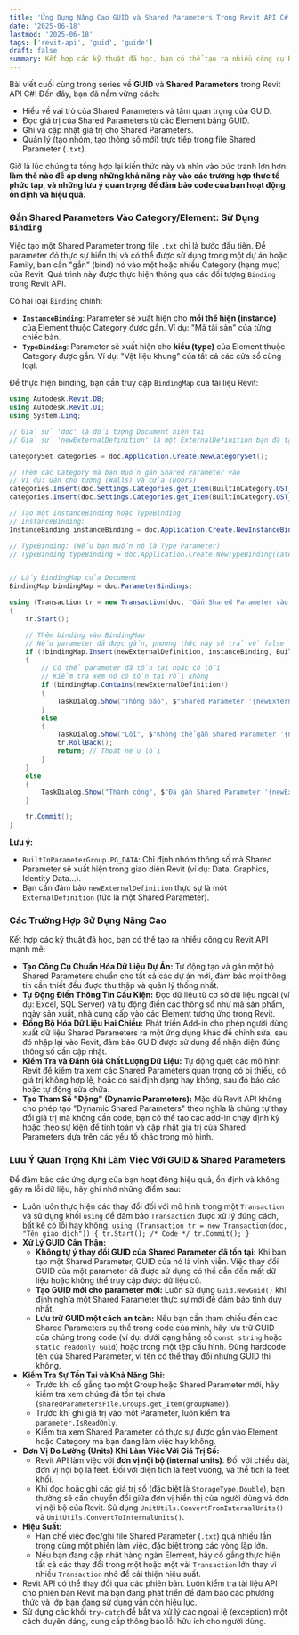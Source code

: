 ```yaml
---
title: 'Ứng Dụng Nâng Cao GUID và Shared Parameters Trong Revit API C#'
date: '2025-06-18'
lastmod: '2025-06-18'
tags: ['revit-api', 'guid', 'guide']
draft: false
summary: Kết hợp các kỹ thuật đã học, bạn có thể tạo ra nhiều công cụ Revit API mạnh mẽ.
---
```


Bài viết cuối cùng trong series về **GUID** và **Shared Parameters** trong Revit API C\#\! Đến đây, bạn đã nắm vững cách:

- Hiểu về vai trò của Shared Parameters và tầm quan trọng của GUID.
- Đọc giá trị của Shared Parameters từ các Element bằng GUID.
- Ghi và cập nhật giá trị cho Shared Parameters.
- Quản lý (tạo nhóm, tạo thông số mới) trực tiếp trong file Shared Parameter (`.txt`).

Giờ là lúc chúng ta tổng hợp lại kiến thức này và nhìn vào bức tranh lớn hơn: **làm thế nào để áp dụng những khả năng này vào các trường hợp thực tế phức tạp, và những lưu ý quan trọng để đảm bảo code của bạn hoạt động ổn định và hiệu quả.**

### Gắn Shared Parameters Vào Category/Element: Sử Dụng `Binding`

Việc tạo một Shared Parameter trong file `.txt` chỉ là bước đầu tiên. Để parameter đó thực sự hiển thị và có thể được sử dụng trong một dự án hoặc Family, bạn cần "gắn" (bind) nó vào một hoặc nhiều Category (hạng mục) của Revit. Quá trình này được thực hiện thông qua các đối tượng `Binding` trong Revit API.

Có hai loại `Binding` chính:

- **`InstanceBinding`**: Parameter sẽ xuất hiện cho **mỗi thể hiện (instance)** của Element thuộc Category được gắn. Ví dụ: "Mã tài sản" của từng chiếc bàn.
- **`TypeBinding`**: Parameter sẽ xuất hiện cho **kiểu (type)** của Element thuộc Category được gắn. Ví dụ: "Vật liệu khung" của tất cả các cửa sổ cùng loại.

Để thực hiện binding, bạn cần truy cập `BindingMap` của tài liệu Revit:

```csharp
using Autodesk.Revit.DB;
using Autodesk.Revit.UI;
using System.Linq;

// Giả sử 'doc' là đối tượng Document hiện tại
// Giả sử 'newExternalDefinition' là một ExternalDefinition bạn đã tạo hoặc tìm thấy

CategorySet categories = doc.Application.Create.NewCategorySet();

// Thêm các Category mà bạn muốn gán Shared Parameter vào
// Ví dụ: Gán cho tường (Walls) và cửa (Doors)
categories.Insert(doc.Settings.Categories.get_Item(BuiltInCategory.OST_Walls));
categories.Insert(doc.Settings.Categories.get_Item(BuiltInCategory.OST_Doors));

// Tạo một InstanceBinding hoặc TypeBinding
// InstanceBinding:
InstanceBinding instanceBinding = doc.Application.Create.NewInstanceBinding(categories);

// TypeBinding: (Nếu bạn muốn nó là Type Parameter)
// TypeBinding typeBinding = doc.Application.Create.NewTypeBinding(categories);


// Lấy BindingMap của Document
BindingMap bindingMap = doc.ParameterBindings;

using (Transaction tr = new Transaction(doc, "Gắn Shared Parameter vào Project"))
{
    tr.Start();

    // Thêm binding vào BindingMap
    // Nếu parameter đã được gắn, phương thức này sẽ trả về false
    if (!bindingMap.Insert(newExternalDefinition, instanceBinding, BuiltInParameterGroup.PG_DATA))
    {
        // Có thể parameter đã tồn tại hoặc có lỗi
        // Kiểm tra xem nó có tồn tại rồi không
        if (bindingMap.Contains(newExternalDefinition))
        {
            TaskDialog.Show("Thông báo", $"Shared Parameter '{newExternalDefinition.Name}' đã được gắn vào dự án.");
        }
        else
        {
            TaskDialog.Show("Lỗi", $"Không thể gắn Shared Parameter '{newExternalDefinition.Name}' vào dự án.");
            tr.RollBack();
            return; // Thoát nếu lỗi
        }
    }
    else
    {
        TaskDialog.Show("Thành công", $"Đã gắn Shared Parameter '{newExternalDefinition.Name}' vào các Category đã chọn.");
    }

    tr.Commit();
}
```

**Lưu ý:**

- `BuiltInParameterGroup.PG_DATA`: Chỉ định nhóm thông số mà Shared Parameter sẽ xuất hiện trong giao diện Revit (ví dụ: Data, Graphics, Identity Data...).
- Bạn cần đảm bảo `newExternalDefinition` thực sự là một `ExternalDefinition` (tức là một Shared Parameter).

### Các Trường Hợp Sử Dụng Nâng Cao

Kết hợp các kỹ thuật đã học, bạn có thể tạo ra nhiều công cụ Revit API mạnh mẽ:

- **Tạo Công Cụ Chuẩn Hóa Dữ Liệu Dự Án:** Tự động tạo và gán một bộ Shared Parameters chuẩn cho tất cả các dự án mới, đảm bảo mọi thông tin cần thiết đều được thu thập và quản lý thống nhất.
- **Tự Động Điền Thông Tin Cấu Kiện:** Đọc dữ liệu từ cơ sở dữ liệu ngoài (ví dụ: Excel, SQL Server) và tự động điền các thông số như mã sản phẩm, ngày sản xuất, nhà cung cấp vào các Element tương ứng trong Revit.
- **Đồng Bộ Hóa Dữ Liệu Hai Chiều:** Phát triển Add-in cho phép người dùng xuất dữ liệu Shared Parameters ra một ứng dụng khác để chỉnh sửa, sau đó nhập lại vào Revit, đảm bảo GUID được sử dụng để nhận diện đúng thông số cần cập nhật.
- **Kiểm Tra và Đánh Giá Chất Lượng Dữ Liệu:** Tự động quét các mô hình Revit để kiểm tra xem các Shared Parameters quan trọng có bị thiếu, có giá trị không hợp lệ, hoặc có sai định dạng hay không, sau đó báo cáo hoặc tự động sửa chữa.
- **Tạo Tham Số "Động" (Dynamic Parameters):** Mặc dù Revit API không cho phép tạo "Dynamic Shared Parameters" theo nghĩa là chúng tự thay đổi giá trị mà không cần code, bạn có thể tạo các add-in chạy định kỳ hoặc theo sự kiện để tính toán và cập nhật giá trị của Shared Parameters dựa trên các yếu tố khác trong mô hình.

### Lưu Ý Quan Trọng Khi Làm Việc Với GUID & Shared Parameters

Để đảm bảo các ứng dụng của bạn hoạt động hiệu quả, ổn định và không gây ra lỗi dữ liệu, hãy ghi nhớ những điểm sau:

- Luôn luôn thực hiện các thay đổi đối với mô hình trong một `Transaction` và sử dụng khối `using` để đảm bảo `Transaction` được xử lý đúng cách, bất kể có lỗi hay không. `using (Transaction tr = new Transaction(doc, "Tên giao dịch")) { tr.Start(); /* Code */ tr.Commit(); }`
- **Xử Lý GUID Cẩn Thận:**
  - **Không tự ý thay đổi GUID của Shared Parameter đã tồn tại:** Khi bạn tạo một Shared Parameter, GUID của nó là vĩnh viễn. Việc thay đổi GUID của một parameter đã được sử dụng có thể dẫn đến mất dữ liệu hoặc không thể truy cập được dữ liệu cũ.
  - **Tạo GUID mới cho parameter mới:** Luôn sử dụng `Guid.NewGuid()` khi định nghĩa một Shared Parameter thực sự mới để đảm bảo tính duy nhất.
  - **Lưu trữ GUID một cách an toàn:** Nếu bạn cần tham chiếu đến các Shared Parameters cụ thể trong code của mình, hãy lưu trữ GUID của chúng trong code (ví dụ: dưới dạng hằng số `const string` hoặc `static readonly Guid`) hoặc trong một tệp cấu hình. Đừng hardcode tên của Shared Parameter, vì tên có thể thay đổi nhưng GUID thì không.
- **Kiểm Tra Sự Tồn Tại và Khả Năng Ghi:**
  - Trước khi cố gắng tạo một Group hoặc Shared Parameter mới, hãy kiểm tra xem chúng đã tồn tại chưa (`sharedParametersFile.Groups.get_Item(groupName)`).
  - Trước khi ghi giá trị vào một Parameter, luôn kiểm tra `parameter.IsReadOnly`.
  - Kiểm tra xem Shared Parameter có thực sự được gắn vào Element hoặc Category mà bạn đang làm việc hay không.
- **Đơn Vị Đo Lường (Units) Khi Làm Việc Với Giá Trị Số:**
  - Revit API làm việc với **đơn vị nội bộ (internal units)**. Đối với chiều dài, đơn vị nội bộ là feet. Đối với diện tích là feet vuông, và thể tích là feet khối.
  - Khi đọc hoặc ghi các giá trị số (đặc biệt là `StorageType.Double`), bạn thường sẽ cần chuyển đổi giữa đơn vị hiển thị của người dùng và đơn vị nội bộ của Revit. Sử dụng `UnitUtils.ConvertFromInternalUnits()` và `UnitUtils.ConvertToInternalUnits()`.
- **Hiệu Suất:**
  - Hạn chế việc đọc/ghi file Shared Parameter (`.txt`) quá nhiều lần trong cùng một phiên làm việc, đặc biệt trong các vòng lặp lớn.
  - Nếu bạn đang cập nhật hàng ngàn Element, hãy cố gắng thực hiện tất cả các thay đổi trong một hoặc một vài `Transaction` lớn thay vì nhiều `Transaction` nhỏ để cải thiện hiệu suất.
- Revit API có thể thay đổi qua các phiên bản. Luôn kiểm tra tài liệu API cho phiên bản Revit mà bạn đang phát triển để đảm bảo các phương thức và lớp bạn đang sử dụng vẫn còn hiệu lực.
- Sử dụng các khối `try-catch` để bắt và xử lý các ngoại lệ (exception) một cách duyên dáng, cung cấp thông báo lỗi hữu ích cho người dùng.
